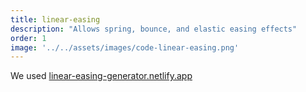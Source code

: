 ```yaml
---
title: linear-easing
description: "Allows spring, bounce, and elastic easing effects"
order: 1
image: '../../assets/images/code-linear-easing.png'
---
```



We used <a href="https://linear-easing-generator.netlify.app">linear-easing-generator.netlify.app</a>

<VideoPlayer
  classes="w-[360px] right-[200px] top-[20px]"
  name="linear-easing"
/>

<Image src={screen} alt="" class="rounded-xl absolute z-1 w-[440px] right-[20px] top-[190px] hover:z-10" />
